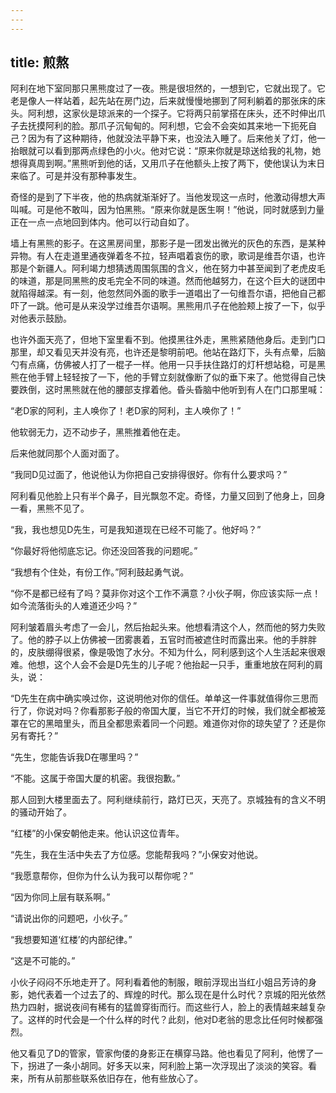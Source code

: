 ```yaml
---
---
---
```

title: 煎熬
---




阿利在地下室同那只黑熊度过了一夜。熊是很坦然的，一想到它，它就出现了。它老是像人一样站着，起先站在房门边，后来就慢慢地挪到了阿利躺着的那张床的床头。阿利想，这家伙是琼派来的一个探子。它将两只前掌搭在床头，还不时伸出爪子去抚摸阿利的脸。那爪子沉甸甸的。阿利想，它会不会突如其来地一下扼死自己？因为有了这种期待，他就没法平静下来，也没法入睡了。后来他关了灯，他一抬眼就可以看到那两点绿色的小火。他对它说：“原来你就是琼送给我的礼物，她想得真周到啊。”黑熊听到他的话，又用爪子在他额头上按了两下，使他误认为末日来临了。可是并没有那种事发生。

奇怪的是到了下半夜，他的热病就渐渐好了。当他发现这一点时，他激动得想大声叫喊。可是他不敢叫，因为怕黑熊。“原来你就是医生啊！”他说，同时就感到力量正在一点一点地回到体内。他可以行动自如了。

墙上有黑熊的影子。在这黑房间里，那影子是一团发出微光的灰色的东西，是某种异物。有人在走道里通夜弹着冬不拉，轻声唱着哀伤的歌，歌词是维吾尔语，也许那是个新疆人。阿利竭力想猜透周围氛围的含义，他在努力中甚至闻到了老虎皮毛的味道，那是同黑熊的皮毛完全不同的味道。然而他越努力，在这个巨大的谜团中就陷得越深。有一刻，他忽然同外面的歌手一道唱出了一句维吾尔语，把他自己都吓了一跳。他可是从来没学过维吾尔语啊。黑熊用爪子在他脸颊上按了一下，似乎对他表示鼓励。

也许外面天亮了，但地下室里看不到。他摸黑往外走，黑熊紧随他身后。走到门口那里，却又看见天并没有亮，也许还是黎明前吧。他站在路灯下，头有点晕，后脑勺有点痛，仿佛被人打了一棍子一样。他用一只手扶住路灯的灯杆想站稳，可是黑熊在他手臂上轻轻按了一下，他的手臂立刻就像断了似的垂下来了。他觉得自己快要跌倒，这时黑熊就在他的腰部支撑着他。昏头昏脑中他听到有人在门口那里喊：

“老D家的阿利，主人唤你了！老D家的阿利，主人唤你了！”

他软弱无力，迈不动步子，黑熊推着他在走。

后来他就同那个人面对面了。

“我同D见过面了，他说他认为你把自己安排得很好。你有什么要求吗？”

阿利看见他脸上只有半个鼻子，目光飘忽不定。奇怪，力量又回到了他身上，回身一看，黑熊不见了。

“我，我也想见D先生，可是我知道现在已经不可能了。他好吗？”

“你最好将他彻底忘记。你还没回答我的问题呢。”

“我想有个住处，有份工作。”阿利鼓起勇气说。

“你不是都已经有了吗？莫非你对这个工作不满意？小伙子啊，你应该实际一点！如今流落街头的人难道还少吗？”

阿利皱着眉头考虑了一会儿，然后抬起头来。他想看清这个人，然而他的努力失败了。他的脖子以上仿佛被一团雾裹着，五官时而被遮住时而露出来。他的手胖胖的，皮肤绷得很紧，像是吸饱了水分。不知为什么，阿利感到这个人生活起来很艰难。他想，这个人会不会是D先生的儿子呢？他抬起一只手，重重地放在阿利的肩头，说：

“D先生在病中确实唤过你，这说明他对你的信任。单单这一件事就值得你三思而行了，你说对吗？你看那影子般的帝国大厦，当它不开灯的时候，我们就全都被笼罩在它的黑暗里头，而且全都思索着同一个问题。难道你对你的琼失望了？还是你另有寄托？”

“先生，您能告诉我D在哪里吗？”

“不能。这属于帝国大厦的机密。我很抱歉。”

那人回到大楼里面去了。阿利继续前行，路灯已灭，天亮了。京城独有的含义不明的骚动开始了。

“红楼”的小保安朝他走来。他认识这位青年。

“先生，我在生活中失去了方位感。您能帮我吗？”小保安对他说。

“我愿意帮你，但你为什么认为我可以帮你呢？”

“因为你同上层有联系啊。”

“请说出你的问题吧，小伙子。”

“我想要知道‘红楼’的内部纪律。”

“这是不可能的。”

小伙子闷闷不乐地走开了。阿利看着他的制服，眼前浮现出当红小姐吕芳诗的身影，她代表着一个过去了的、辉煌的时代。那么现在是什么时代？京城的阳光依然热力四射，据说夜间有稀有的猛兽穿街而行。而这些行人，脸上的表情越来越复杂了。这样的时代会是一个什么样的时代？此刻，他对D老翁的思念比任何时候都强烈。

他又看见了D的管家，管家佝偻的身影正在横穿马路。他也看见了阿利，他愣了一下，拐进了一条小胡同。好多天以来，阿利脸上第一次浮现出了淡淡的笑容。看来，所有从前那些联系依旧存在，他有些放心了。